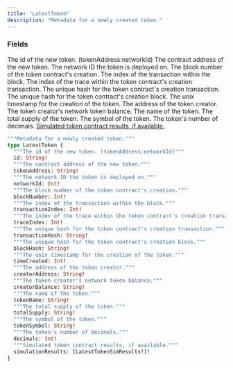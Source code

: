 ```yaml
---
title: "LatestToken"
description: "Metadata for a newly created token."
---
```


### Fields

<ResponseField name="id" type="String!" required>
  The id of the new token. (tokenAddress:networkId)
</ResponseField>

<ResponseField name="tokenAddress" type="String!" required>
  The contract address of the new token.
</ResponseField>

<ResponseField name="networkId" type="Int!" required>
  The network ID the token is deployed on.
</ResponseField>

<ResponseField name="blockNumber" type="Int!" required>
  The block number of the token contract's creation.
</ResponseField>

<ResponseField name="transactionIndex" type="Int!" required>
  The index of the transaction within the block.
</ResponseField>

<ResponseField name="traceIndex" type="Int!" required>
  The index of the trace within the token contract's creation transaction.
</ResponseField>

<ResponseField name="transactionHash" type="String!" required>
  The unique hash for the token contract's creation transaction.
</ResponseField>

<ResponseField name="blockHash" type="String!" required>
  The unique hash for the token contract's creation block.
</ResponseField>

<ResponseField name="timeCreated" type="Int!" required>
  The unix timestamp for the creation of the token.
</ResponseField>

<ResponseField name="creatorAddress" type="String!" required>
  The address of the token creator.
</ResponseField>

<ResponseField name="creatorBalance" type="String!" required>
  The token creator's network token balance.
</ResponseField>

<ResponseField name="tokenName" type="String!" required>
  The name of the token.
</ResponseField>

<ResponseField name="totalSupply" type="String!" required>
  The total supply of the token.
</ResponseField>

<ResponseField name="tokenSymbol" type="String!" required>
  The symbol of the token.
</ResponseField>

<ResponseField name="decimals" type="Int!" required>
  The token's number of decimals.
</ResponseField>

<a href="/api-reference/types/latesttokensimresults">
  <ResponseField name="simulationResults" type="[LatestTokenSimResults!]!" required>
    Simulated token contract results, if available.
  </ResponseField>
</a>


```graphql LatestToken
"""Metadata for a newly created token."""
type LatestToken {
  """The id of the new token. (tokenAddress:networkId)"""
  id: String!
  """The contract address of the new token."""
  tokenAddress: String!
  """The network ID the token is deployed on."""
  networkId: Int!
  """The block number of the token contract's creation."""
  blockNumber: Int!
  """The index of the transaction within the block."""
  transactionIndex: Int!
  """The index of the trace within the token contract's creation transaction."""
  traceIndex: Int!
  """The unique hash for the token contract's creation transaction."""
  transactionHash: String!
  """The unique hash for the token contract's creation block."""
  blockHash: String!
  """The unix timestamp for the creation of the token."""
  timeCreated: Int!
  """The address of the token creator."""
  creatorAddress: String!
  """The token creator's network token balance."""
  creatorBalance: String!
  """The name of the token."""
  tokenName: String!
  """The total supply of the token."""
  totalSupply: String!
  """The symbol of the token."""
  tokenSymbol: String!
  """The token's number of decimals."""
  decimals: Int!
  """Simulated token contract results, if available."""
  simulationResults: [LatestTokenSimResults!]!
}
```
